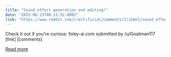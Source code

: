 ```yaml
---
title: "Sound effect generation and editing!"
date: "2025-06-23T08:11:32.000Z"
link: "https://www.reddit.com/r/artificial/comments/1lib0el/sound_effect_generation_and_editing/"
---
```


Check it out if you're curious: foley-ai.com
    submitted by    /u/Goatman117  
 [link]   [comments]

[Read more](https://www.reddit.com/r/artificial/comments/1lib0el/sound_effect_generation_and_editing/)

